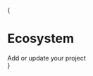 
{

<div className="text-center">
  <h1 className="font-grotesk text-3xl mt-10 mb-4 text-[2.5rem] tracking-tight text-neutral-900 dark:text-neutral-200">
    Ecosystem
  </h1>
  <div className="hover:cursor-pointer inline-flex items-center rounded-md border border-transparent bg-[#e81899] px-5 py-3 text-base font-semibold text-white dark:text-neutral-100 hover:bg-[#d1168a] hover:no-underline hover:text-white">
    <Link
      href="https://github.com/taikoxyz/layerx-mono/issues/new?assignees=&labels=category.enhancement%2Cstatus.needs-triage&projects=&template=add_project.yml"
      target="_blank"
      rel="noopener noreferrer"
    >
      Add or update your project
    </Link>
  </div>
</div>
}

<EcosystemSection />
